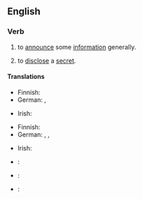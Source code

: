 ==English==

===Verb===
{{en-verb|head=[[make]] [[known]]|making known|made known|made known}}

# to [[announce]] some [[information]] generally. 
#: {{usex|The decision was '''made known''' when it appeared on the evening news.|lang=en}}
# to [[disclose]] a [[secret]].
#: {{usex|I wouldn't '''make''' this '''known''' to anyone else, if I were you.|lang=en}}

====Translations====
{{trans-top|to announce generally}}
* Finnish: {{t+|fi|julkistaa}}
* German: {{t|de|bekanntmachen}}, {{t+|de|verkünden}}
{{trans-mid}}
* Irish: {{t|ga|scaoil}}
{{trans-bottom}}

{{trans-top|to disclose a secret}}
* Finnish: {{t+|fi|paljastaa}}
* German: {{t+|de|verraten}}, {{t|de|ausplaudern}}, {{t|de|weitersagen}}
{{trans-mid}}
* Irish: {{t|ga|scaoil}}
{{trans-bottom}}

{{checktrans-top}}
* {{ttbc|eo}}: {{t|eo|konigi}}
* {{ttbc|io}}: {{t|io|konocigar}}
{{trans-mid}}
* {{ttbc|es}}: {{t+|es|anunciar}}
{{trans-bottom}}